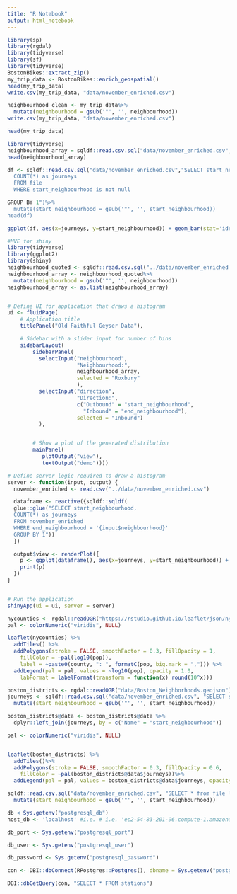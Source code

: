 ```yaml
---
title: "R Notebook"
output: html_notebook
---
```



```r
library(sp)
library(rgdal)
library(tidyverse)
library(sf)
library(tidyverse)
BostonBikes::extract_zip()
my_trip_data <- BostonBikes::enrich_geospatial()
head(my_trip_data)
write.csv(my_trip_data, "data/november_enriched.csv")
```

```r
neighbourhood_clean <- my_trip_data%>%
  mutate(neighbourhood = gsub('"', '', neighbourhood))
write.csv(my_trip_data, "data/november_enriched.csv")
```

```r
head(my_trip_data)

```

```r
library(tidyverse)
neighbourhood_array = sqldf::read.csv.sql("data/november_enriched.csv", "SELECT DISTINCT start_neighbourhood as neighbourhood FROM file")
head(neighbourhood_array)
```


```r
df <- sqldf::read.csv.sql("data/november_enriched.csv","SELECT start_neighbourhood,
  COUNT(*) as journeys
  FROM file
  WHERE start_neighbourhood is not null
```


```r
GROUP BY 1")%>%
  mutate(start_neighbourhood = gsub('"', '', start_neighbourhood))
head(df)
```

```r
ggplot(df, aes(x=journeys, y=start_neighbourhood)) + geom_bar(stat='identity')
```
```r
#MVE for shiny
library(tidyverse)
library(ggplot2)
library(shiny)
neighbourhood_quoted <- sqldf::read.csv.sql("../data/november_enriched.csv", "SELECT DISTINCT start_neighbourhood as neighbourhood FROM file")
neighbourhood_array <- neighbourhood_quoted%>%
  mutate(neighbourhood = gsub('"', '', neighbourhood))
neighbourhood_array <- as.list(neighbourhood_array)


# Define UI for application that draws a histogram
ui <- fluidPage(
    # Application title
    titlePanel("Old Faithful Geyser Data"),

    # Sidebar with a slider input for number of bins
    sidebarLayout(
        sidebarPanel(
          selectInput("neighbourhood",
                      "Neighbourhood:",
                      neighbourhood_array,
                      selected = "Roxbury"
                      ),
          selectInput("direction",
                      "Direction:",
                      c("Outbound" = "start_neighbourhood",
                        "Inbound" = "end_neighbourhood"),
                      selected = "Inbound")
          ),


        # Show a plot of the generated distribution
        mainPanel(
           plotOutput("view"),
           textOutput("demo"))))

# Define server logic required to draw a histogram
server <- function(input, output) {
  november_enriched <- read.csv("../data/november_enriched.csv")

  dataframe <- reactive({sqldf::sqldf(
  glue::glue("SELECT start_neighbourhood,
  COUNT(*) as journeys
  FROM november_enriched
  WHERE end_neighbourhood = '{input$neighbourhood}'
  GROUP BY 1"))
  })

  output$view <- renderPlot({
    p <- ggplot(dataframe(), aes(x=journeys, y=start_neighbourhood)) + geom_bar(stat='identity')
    print(p)
  })
}


# Run the application
shinyApp(ui = ui, server = server)

```

```r
nycounties <- rgdal::readOGR("https://rstudio.github.io/leaflet/json/nycounties.geojson") 
pal <- colorNumeric("viridis", NULL)

leaflet(nycounties) %>%
  addTiles() %>%
  addPolygons(stroke = FALSE, smoothFactor = 0.3, fillOpacity = 1,
    fillColor = ~pal(log10(pop)),
    label = ~paste0(county, ": ", formatC(pop, big.mark = ","))) %>%
  addLegend(pal = pal, values = ~log10(pop), opacity = 1.0,
    labFormat = labelFormat(transform = function(x) round(10^x)))
```

```r
boston_districts <- rgdal::readOGR("data/Boston_Neighborhoods.geojson") 
journeys <- sqldf::read.csv.sql("data/november_enriched.csv", "SELECT start_neighbourhood, COUNT(*) as journeys from file group by 1")%>%
  mutate(start_neighbourhood = gsub('"', '', start_neighbourhood))

boston_districts@data <- boston_districts@data %>%
  dplyr::left_join(journeys, by = c("Name" = "start_neighbourhood"))

pal <- colorNumeric("viridis", NULL)


leaflet(boston_districts) %>%
  addTiles()%>%
  addPolygons(stroke = FALSE, smoothFactor = 0.3, fillOpacity = 0.6,
    fillColor = ~pal(boston_districts@data$journeys))%>%
  addLegend(pal = pal, values = boston_districts@data$journeys, opacity = 1.0)
```


```r
sqldf::read.csv.sql("data/november_enriched.csv", "SELECT * from file limit 10")%>%
  mutate(start_neighbourhood = gsub('"', '', start_neighbourhood))
```
```r


db < Sys.getenv("postgresql_db")
host_db <- 'localhost' #i.e. # i.e. 'ec2-54-83-201-96.compute-1.amazonaws.com'  

db_port <- Sys.getenv("postgresql_port")

db_user <- Sys.getenv("postgresql_user")

db_password <- Sys.getenv("postgresql_password")

con <- DBI::dbConnect(RPostgres::Postgres(), dbname = Sys.getenv("postgresql_db"), host='localhost', port=Sys.getenv("postgresql_port"), user=Sys.getenv("postgresql_user"), password=Sys.getenv("postgresql_password"))  

DBI::dbGetQuery(con, "SELECT * FROM stations") 
```

